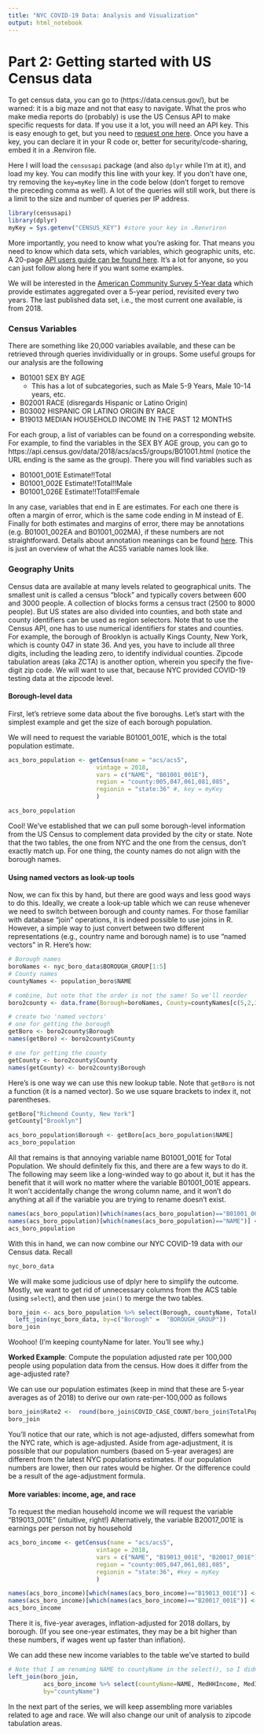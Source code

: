 ```yaml
---
title: "NYC COVID-19 Data: Analysis and Visualization"
output: html_notebook
---
```


# Part 2: Getting started with US Census data

To get census data, you can go to (https://data.census.gov/), but be warned: it is a big maze and not that easy to navigate. What the pros who make media reports do (probably) is use the US Census API to make specific requests for data. If you use it a lot, you will need an API key. This is easy enough to get, but you need to [request one here](https://api.census.gov/data/key_signup.html). Once you have a key, you can declare it in your R code or, better for security/code-sharing, embed it in a .Renviron file. 

Here I will load the `censusapi` package (and also `dplyr` while I'm at it), and load my key. You can modify this line with your key. If you don't have one, try removing the `key=myKey` line in the code below (don't forget to remove the preceding comma as well). A lot of the queries will still work, but there is a limit to the size and number of queries per IP address.

```r
library(censusapi)
library(dplyr)
myKey = Sys.getenv("CENSUS_KEY") #store your key in .Renvriron
```


More importantly, you need to know what you're asking for. That means you need to know which data sets, which variables, which geographic units, etc. A 20-page [API users guide can be found here](https://www.census.gov/content/dam/Census/data/developers/api-user-guide/api-guide.pdf). It's a lot for anyone, so you can just follow along here if you want some examples.

We will be interested in the [American Community Survey 5-Year data](https://www.census.gov/data/developers/data-sets/acs-5year.html) which provide estimates aggregated over a 5-year period, revisited every two years. The last published data set, i.e., the most current one available, is from 2018.

### Census Variables

There are something like 20,000 variables available, and these can be retrieved through queries invidividually or in groups. Some useful groups for our analysis are the following

+ B01001	SEX BY AGE	
  + This has a lot of subcategories, such as Male 5-9 Years, Male 10-14 years, etc.
+ B02001	RACE (disregards Hispanic or Latino Origin)	
+ B03002	HISPANIC OR LATINO ORIGIN BY RACE	
+ B19013	MEDIAN HOUSEHOLD INCOME IN THE PAST 12 MONTHS

For each group, a list of variables can be found on a corresponding website. For example, to find the variables in the SEX BY AGE group, you can go to https://api.census.gov/data/2018/acs/acs5/groups/B01001.html (notice the URL ending is the same as the group). There you will find variables such as

+ B01001_001E	Estimate!!Total
+ B01001_002E	Estimate!!Total!!Male
+ B01001_026E	Estimate!!Total!!Female

In any case, variables that end in E are estimates. For each one there is often a margin of error, which is the same code ending in M instead of E. Finally for both estimates and margins of error, there may be annotations (e.g. B01001_002EA and B01001_002MA), if these numbers are not straightforward. Details about annotation meanings can be found [here](https://www.census.gov/data/developers/data-sets/acs-1year/notes-on-acs-estimate-and-annotation-values.html). This is just an overview of what the ACS5 variable names look like.

### Geography Units

Census data are available at many levels related to geographical units. The smallest unit is called a census "block" and typically covers between 600 and 3000 people. A collection of blocks forms a census tract (2500 to 8000 people). But US states are also divided into counties, and both state and county identifiers can be used as region selectors. Note that to use the Census API, one has to use numerical identifiers for states and counties. For example, the borough of Brooklyn is actually Kings County, New York, which is county 047 in state 36. And yes, you have to include all three digits, including the leading zero, to identify individual counties. Zipcode tabulation areas (aka ZCTA) is another option, wherein you specify the five-digit zip code. We will want to use that, because NYC provided COVID-19 testing data at the zipcode level. 

#### Borough-level data

First, let's retrieve some data about the five boroughs. Let's start with the simplest example and get the size of each borough population.

We will need to request the variable B01001_001E, which is the total population estimate. 

```r
acs_boro_population <- getCensus(name = "acs/acs5",
                         vintage = 2018,
                         vars = c("NAME", "B01001_001E"),
                         region = "county:005,047,061,081,085",
                         regionin = "state:36" #, key = myKey
                         )

acs_boro_population
```

Cool! We've established that we can pull some borough-level information from the US Census to complement data provided by the city or state. Note that the two tables, the one from NYC and the one from the census, don't exactly match up. For one thing, the county names do not align with the borough names.

#### Using named vectors as look-up tools

Now, we can fix this by hand, but there are good ways and less good ways to do this. Ideally, we create a look-up table which we can reuse whenever we need to switch between borough and county names. For those familiar with database "join" operations, it is indeed possible to use joins in R. However, a simple way to just convert between two different representations (e.g., country name and borough name) is to use "named vectors" in R. Here's how:

```r
# Borough names
boroNames <- nyc_boro_data$BOROUGH_GROUP[1:5]
# County names
countyNames <- population_boro$NAME

# combine, but note that the order is not the same! So we'll reorder
boro2county <- data.frame(Borough=boroNames, County=countyNames[c(5,2,3,1,4)], stringsAsFactors = FALSE)

# create two 'named vectors'
# one for getting the borough
getBoro <- boro2county$Borough
names(getBoro) <- boro2county$County

# one for getting the county
getCounty <- boro2county$County
names(getCounty) <- boro2county$Borough

```

Here's is one way we can use this new lookup table. Note that `getBoro` is not a function (it is a named vector). So we use square brackets to index it, not parentheses.

```r
getBoro["Richmond County, New York"]
getCounty["Brooklyn"]
```

```r
acs_boro_population$Borough <- getBoro[acs_boro_population$NAME]
acs_boro_population
```

All that remains is that annoying variable name B01001_001E for Total Population. We should definitely fix this, and there are a few ways to do it. The following may seem like a long-winded way to go about it, but it has the benefit that it will work no matter where the variable B01001_001E appears. It won't accidentally change the wrong column name, and it won't do anything at all if the variable you are trying to rename doesn't exist.

```r
names(acs_boro_population)[which(names(acs_boro_population)=="B01001_001E")] <- "TotalPop"
names(acs_boro_population)[which(names(acs_boro_population)=="NAME")] <- "countyName"
acs_boro_population
```

With this in hand, we can now combine our NYC COVID-19 data with our Census data. Recall 

```r
nyc_boro_data
```

We will make some judicious use of dplyr here to simplify the outcome. Mostly, we want to get rid of unnecessary columns from the ACS table (using `select`), and then use `join()` to merge the two tables.

```r
boro_join <- acs_boro_population %>% select(Borough, countyName, TotalPop) %>% 
  left_join(nyc_boro_data, by=c("Borough" =  "BOROUGH_GROUP"))
boro_join
```

Woohoo! (I'm keeping countyName for later. You'll see why.)

**Worked Example**: Compute the population adjusted rate per 100,000 people using population data from the census. How does it differ from the age-adjusted rate? 

We can use our population estimates (keep in mind that these are 5-year averages as of 2018) to derive our own rate-per-100,000 as follows

```r
boro_join$Rate2 <-  round(boro_join$COVID_CASE_COUNT/boro_join$TotalPop * 100000, 2)
boro_join
```

You'll notice that our rate, which is not age-adjusted, differs somewhat from the NYC rate, which is age-adjusted. Aside from age-adjustment, it is possible that our population numbers (based on 5-year averages) are different from the latest NYC populations estimates. If our population numbers are lower, then our rates would be higher. Or the difference could be a result of the age-adjustment formula.

#### More variables: income, age, and race

To request the median household income we will request the variable "B19013_001E" (intuitive, right!) Alternatively, the variable B20017_001E is earnings per person not by household

```r
acs_boro_income <- getCensus(name = "acs/acs5",
                         vintage = 2018,
                         vars = c("NAME", "B19013_001E", "B20017_001E"),
                         region = "county:005,047,061,081,085",
                         regionin = "state:36", #key = myKey
                         )

names(acs_boro_income)[which(names(acs_boro_income)=="B19013_001E")] <- "MedHHIncome"
names(acs_boro_income)[which(names(acs_boro_income)=="B20017_001E")] <- "MedIncome"
acs_boro_income
```
There it is, five-year averages, inflation-adjusted for 2018 dollars, by borough. (If you see one-year estimates, they may  be a bit higher than these numbers, if wages went up faster than inflation).

We can add these new income variables to the table we've started to build

```r

# Note that I am renaming NAME to countyName in the select(), so I didn't have to do it ahead of time
left_join(boro_join, 
          acs_boro_income %>% select(countyName=NAME, MedHHIncome, MedIncome), 
          by="countyName")

```

In the next part of the series, we will keep assembling more variables related to age and race. We will also change our unit of analysis to zipcode tabulation areas.

